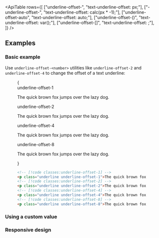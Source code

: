 

<ApiTable
  rows={[
    ["underline-offset-<number>", "text-underline-offset: <number>px;"],
    ["-underline-offset-<number>", "text-underline-offset: calc(<number>px * -1);"],
    ["underline-offset-auto", "text-underline-offset: auto;"],
    ["underline-offset-(<custom-property>)", "text-underline-offset: var(<custom-property>);"],
    ["underline-offset-[<value>]", "text-underline-offset: <value>;"],
  ]}
/>

## Examples

### Basic example

Use `underline-offset-<number>` utilities like `underline-offset-2` and `underline-offset-4` to change the offset of a text underline:

<Figure>

<Example>
  {
    <div className="flex flex-col gap-8 text-gray-900 dark:text-gray-200">
      <div>
        <div className="mb-3 font-mono text-sm font-medium text-gray-500 dark:text-gray-400">underline-offset-1</div>
        <p className="text-lg font-medium underline underline-offset-1">The quick brown fox jumps over the lazy dog.</p>
      </div>
      <div>
        <div className="mb-3 font-mono text-sm font-medium text-gray-500 dark:text-gray-400">underline-offset-2</div>
        <p className="text-lg font-medium underline underline-offset-2">The quick brown fox jumps over the lazy dog.</p>
      </div>
      <div>
        <div className="mb-3 font-mono text-sm font-medium text-gray-500 dark:text-gray-400">underline-offset-4</div>
        <p className="text-lg font-medium underline underline-offset-4">The quick brown fox jumps over the lazy dog.</p>
      </div>
      <div>
        <div className="mb-3 font-mono text-sm font-medium text-gray-500 dark:text-gray-400">underline-offset-8</div>
        <p className="text-lg font-medium underline underline-offset-8">The quick brown fox jumps over the lazy dog.</p>
      </div>
    </div>
  }
</Example>

```html
<!-- [!code classes:underline-offset-1] -->
<p class="underline underline-offset-1">The quick brown fox...</p>
<!-- [!code classes:underline-offset-2] -->
<p class="underline underline-offset-2">The quick brown fox...</p>
<!-- [!code classes:underline-offset-4] -->
<p class="underline underline-offset-4">The quick brown fox...</p>
<!-- [!code classes:underline-offset-8] -->
<p class="underline underline-offset-8">The quick brown fox...</p>
```

</Figure>

### Using a custom value

<UsingACustomValue element="p" utility="underline-offset" name="text underline offset" value="3px" />

### Responsive design

<ResponsiveDesign
  element="p"
  property="text-underline-offset"
  defaultClass="underline"
  featuredClass="underline-offset-4"
/>
